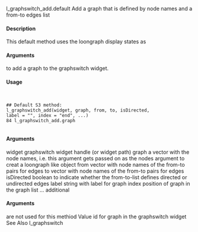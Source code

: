 l_graphswitch_add.default
Add a graph that is defined by node names and a from-to edges list

#### Description 

This default method uses the loongraph display states as 
</code></pre>
#### Arguments 
 to add a graph to the graphswitch
widget.

#### Usage
<pre><code>

## Default S3 method:
l_graphswitch_add(widget, graph, from, to, isDirected,
label = "", index = "end", ...)
84 l_graphswitch_add.graph

</code></pre>
#### Arguments 

widget graphswitch widget handle (or widget path)
graph a vector with the node names, i.e. this argument gets passed on as the nodes
argument to creat a loongraph like object
from vector with node names of the from-to pairs for edges
to vector with node names of the from-to pairs for edges
isDirected boolean to indicate whether the from-to-list defines directed or undirected edges
label string with label for graph
index position of graph in the graph list
... additional 
</code></pre>
#### Arguments 
 are not used for this methiod
Value
id for graph in the graphswitch widget
See Also
l_graphswitch
